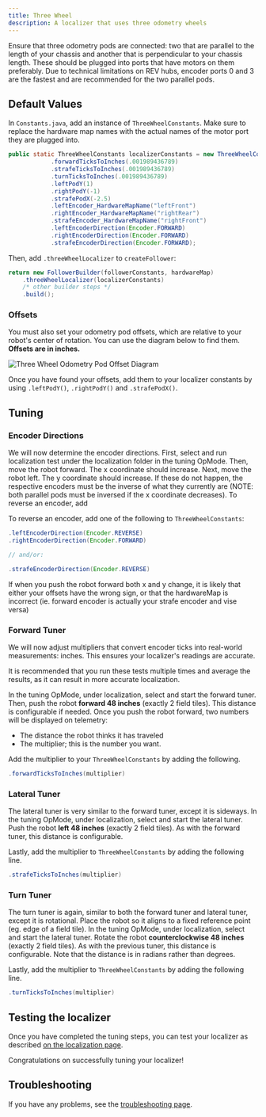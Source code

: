 ```yaml
---
title: Three Wheel
description: A localizer that uses three odometry wheels
---
```



<Callout title="Prerequisites" type="info">
  Ensure that three odometry pods are connected: two that are parallel to the length
  of your chassis and another that is perpendicular to your chassis length. These should be plugged 
  into ports that have motors on them preferably. Due to technical limitations on REV hubs, encoder ports
  0 and 3 are the fastest and are recommended for the two parallel pods.
</Callout>

## Default Values
In `Constants.java`, add an instance of `ThreeWheelConstants`. Make sure to replace the hardware map names 
with the actual names of the motor port they are plugged into.

```java title="Constants.java"
public static ThreeWheelConstants localizerConstants = new ThreeWheelConstants()
            .forwardTicksToInches(.001989436789)
            .strafeTicksToInches(.001989436789)
            .turnTicksToInches(.001989436789)
            .leftPodY(1)
            .rightPodY(-1)
            .strafePodX(-2.5)
            .leftEncoder_HardwareMapName("leftFront")
            .rightEncoder_HardwareMapName("rightRear")
            .strafeEncoder_HardwareMapName("rightFront")
            .leftEncoderDirection(Encoder.FORWARD)
            .rightEncoderDirection(Encoder.FORWARD)
            .strafeEncoderDirection(Encoder.FORWARD);
```

Then, add `.threeWheelLocalizer` to `createFollower`:

```java title="Constants.java"
return new FollowerBuilder(followerConstants, hardwareMap)
    .threeWheelLocalizer(localizerConstants)
    /* other builder steps */
    .build();
```

### Offsets

You must also set your odometry pod offsets, which are
relative to your robot's center of rotation. You can use the diagram below
to find them. **Offsets are in inches.**

![Three Wheel Odometry Pod Offset Diagram](/docs/odometry.png)

Once you have found your offsets, add them to your localizer constants by
using `.leftPodY()`, `.rightPodY()` and `.strafePodX()`.

## Tuning

### Encoder Directions

We will now determine the encoder directions. First, select and run
localization test under the localization folder in the tuning OpMode. Then,
move the robot forward. The x coordinate should increase. Next, move the
robot left. The y coordinate should increase. If these do not happen, the
respective encoders must be the inverse of what they currently are (NOTE:
both parallel pods must be inversed if the x coordinate decreases).
To reverse an encoder, add

To reverse an encoder, add one of the following to `ThreeWheelConstants`:

```java title="Constants.java"
.leftEncoderDirection(Encoder.REVERSE)
.rightEncoderDirection(Encoder.FORWARD)

// and/or:

.strafeEncoderDirection(Encoder.REVERSE)
```

<Callout title="Important" type="warning">
  If when you push the robot forward both x and y change, it is likely that either your offsets have the wrong sign,
  or that the hardwareMap is incorrect (ie. forward encoder is actually your strafe encoder and vise versa)
</Callout>

### Forward Tuner

We will now adjust multipliers that convert encoder ticks into real-world
measurements: inches. This ensures your localizer's readings are accurate.

<Callout title="Tip" type="info">
  It is recommended that you run these tests multiple times and average the results, 
  as it can result in more accurate localization.
</Callout>

In the tuning OpMode, under localization, select and start the forward tuner.
Then, push the robot **forward 48 inches** (exactly 2 field tiles). This
distance is configurable if needed. Once you push the robot forward, two
numbers will be displayed on telemetry:

- The distance the robot thinks it has traveled
- The multiplier; this is the number you want.

Add the multiplier to your `ThreeWheelConstants` by adding the following.

```java title="Constants.java"
.forwardTicksToInches(multiplier)
```

### Lateral Tuner

The lateral tuner is very similar to the forward tuner, except it is
sideways. In the tuning OpMode, under localization, select and start the
lateral tuner. Push the robot **left 48 inches** (exactly 2 field tiles). As
with the forward tuner, this distance is configurable.

Lastly, add the multiplier to `ThreeWheelConstants` by adding the following line.

```java title="Constants.java"
.strafeTicksToInches(multiplier)
```

### Turn Tuner

The turn tuner is again, similar to both the forward tuner and lateral tuner, except it is
rotational. Place the robot so it aligns to a fixed reference point (eg. edge of a field tile). 
In the tuning OpMode, under localization, select and start the
lateral tuner. Rotate the robot **counterclockwise 48 inches** (exactly 2 field tiles). As
with the previous tuner, this distance is configurable. Note that the distance is in radians
rather than degrees.

Lastly, add the multiplier to `ThreeWheelConstants` by adding the following line.

```java title="Constants.java"
.turnTicksToInches(multiplier)
```

## Testing the localizer

Once you have completed the tuning steps, you can test your localizer as
described
[on the localization page](/docs/pathing/tuning/localization#localization-test).

Congratulations on successfully tuning your localizer!

## Troubleshooting

If you have any problems, see the [troubleshooting page](/docs/pathing/tuning/troubleshooting).